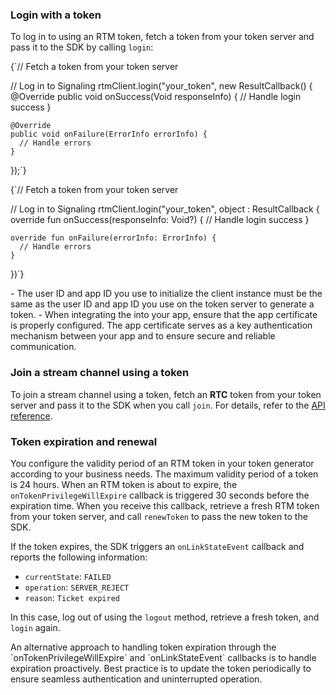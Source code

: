 <PlatformWrapper platform="android">


### Login with a token

To log in to <Vg k="SIG" /> using an RTM token, fetch a token from your token server and pass it to the SDK by calling `login`:

<Tabs groupId="language">
<TabItem value="java" label="Java">
<CodeBlock language="java" showLineNumbers>
{`// Fetch a token from your token server

// Log in to Signaling
rtmClient.login("your_token", new ResultCallback<Void>() {
    @Override
    public void onSuccess(Void responseInfo) {
      // Handle login success
    }

    @Override
    public void onFailure(ErrorInfo errorInfo) {
      // Handle errors
    }
});`}
</CodeBlock>
</TabItem>

<TabItem value="kotlin" label="Kotlin" default>
<CodeBlock language="kotlin" showLineNumbers>
{`// Fetch a token from your token server

// Log in to Signaling
rtmClient.login("your_token", object : ResultCallback<Void> {
    override fun onSuccess(responseInfo: Void?) {
      // Handle login success
    }

    override fun onFailure(errorInfo: ErrorInfo) {
      // Handle errors
    }
})`}
</CodeBlock>
</TabItem>
</Tabs>

<Admonition title="Note">
- The user ID and app ID you use to initialize the <Vg k="SIG" /> client instance must be the same as the user ID and app ID you use on the token server to generate a token.
- When integrating the <Vpd k="SDK"/> into your app, ensure that the app certificate is properly configured. The app certificate serves as a key authentication mechanism between your app and <Vg k="AGORA_BACKEND"/> to ensure secure and reliable communication.
</Admonition>

### Join a stream channel using a token

To join a stream channel using a token, fetch an **RTC** token from your token server and pass it to the SDK when you call `join`. For details, refer to the [API reference](../reference/api#channeljoinpropsag_platform).

### Token expiration and renewal

You configure the validity period of an RTM token in your token generator according to your business needs. The maximum validity period of a token is 24 hours. When an RTM token is about to expire, the `onTokenPrivilegeWillExpire` callback is triggered 30 seconds before the expiration time. When  you receive this callback, retrieve a fresh RTM token from your token server, and call `renewToken` to pass the new token to the SDK.

If the token expires, the SDK triggers an `onLinkStateEvent` callback and reports the following information:

- `currentState`: `FAILED`
- `operation`: `SERVER_REJECT`
- `reason`: `Ticket expired`

In this case, log out of <Vpd k="NAME" /> using the `logout` method, retrieve a fresh token, and `login` again.

<Admonition type="info">
An alternative approach to handling token expiration through the `onTokenPrivilegeWillExpire` and `onLinkStateEvent` callbacks is to handle expiration proactively. Best practice is to update the token periodically to ensure seamless authentication and uninterrupted operation.
</Admonition>

</PlatformWrapper>